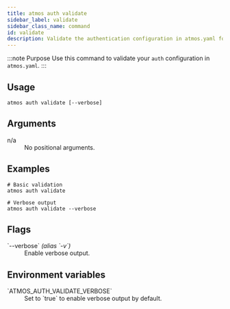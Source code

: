 ```yaml
---
title: atmos auth validate
sidebar_label: validate
sidebar_class_name: command
id: validate
description: Validate the authentication configuration in atmos.yaml for syntax and logical errors.
---
```


:::note Purpose
Use this command to validate your `auth` configuration in `atmos.yaml`.
:::

<Screengrab title="atmos auth validate --help" slug="atmos-auth-validate--help" />

## Usage

```shell
atmos auth validate [--verbose]
```

## Arguments

<dl>
  <dt>n/a</dt>
  <dd>No positional arguments.</dd>
</dl>

## Examples

```shell
# Basic validation
atmos auth validate

# Verbose output
atmos auth validate --verbose
```

## Flags

<dl>
  <dt>`--verbose` <em>(alias `-v`)</em></dt>
  <dd>Enable verbose output.</dd>
</dl>

## Environment variables

<dl>
  <dt>`ATMOS_AUTH_VALIDATE_VERBOSE`</dt>
  <dd>Set to `true` to enable verbose output by default.</dd>
</dl>
